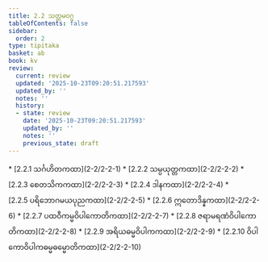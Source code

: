```yaml
---
title: 2.2 သတ္တမဝဂ္ဂ
tableOfContents: false
sidebar:
  order: 2
type: tipitaka
basket: ab
book: kv
review:
  current: review
  updated: '2025-10-23T09:20:51.217593'
  updated_by: ''
  notes: ''
  history:
  - state: review
    date: '2025-10-23T09:20:51.217593'
    updated_by: ''
    notes: ''
    previous_state: draft
---
```



<ReviewStatus review={frontmatter.review} showDetails={true} />

<HypothesisAnnotation frontmatter={frontmatter} />

<DynamicBreadcrumb />



<TableOfContents book="kv" section="2.2">
* [2.2.1 သင်္ဂဟိတကထာ](2-2/2-2-1)
* [2.2.2 သမ္ပယုတ္တကထာ](2-2/2-2-2)
* [2.2.3 စေတသိကကထာ](2-2/2-2-3)
* [2.2.4 ဒါနကထာ](2-2/2-2-4)
* [2.2.5 ပရိဘောဂမယပုညကထာ](2-2/2-2-5)
* [2.2.6 ဣတောဒိန္နကထာ](2-2/2-2-6)
* [2.2.7 ပထဝီကမ္မဝိပါကောတိကထာ](2-2/2-2-7)
* [2.2.8 ဇရာမရဏံဝိပါကောတိကထာ](2-2/2-2-8)
* [2.2.9 အရိယဓမ္မဝိပါကကထာ](2-2/2-2-9)
* [2.2.10 ဝိပါကောဝိပါကဓမ္မဓမ္မောတိကထာ](2-2/2-2-10)
</TableOfContents>